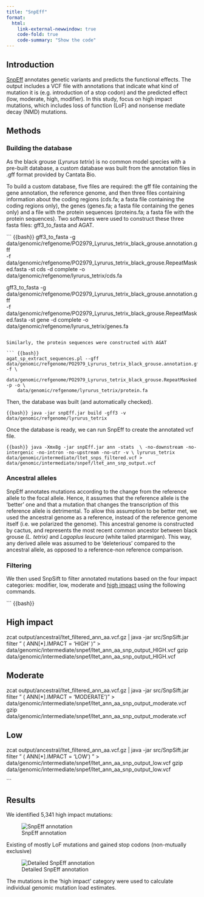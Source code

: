 ```yaml
---
title: "SnpEff"
format: 
  html:
    link-external-newwindow: true
    code-fold: true
    code-summary: "Show the code"
---
```


## Introduction

[SnpEff](https://pcingola.github.io/SnpEff/) annotates genetic variants and predicts the functional effects. The output includes a VCF file with annotations that indicate what kind of mutation it is (e.g. introduction of a stop codon) and the predicted effect (low, moderate, high, modifier). In this study, focus on high impact mutations, which includes loss of function (LoF) and nonsense mediate decay (NMD) mutations. 

## Methods

### Building the database

As the black grouse (*Lyrurus tetrix*) is no common model species with a pre-built database, a custom database was built from the annotation files in .gff format provided by Cantata Bio.

To build a custom database, five files are required: the gff file containing the gene annotation, the reference genome, and then three files containing information about the coding regions (cds.fa; a fasta file containing the coding regions only), the genes (genes.fa; a fasta file containing the genes only) and a file with the protein sequences (proteins.fa; a fasta file with the protein sequences). Two softwares were used to construct these three fasta files: gff3_to_fasta and AGAT.

``` {{bash}}
gff3_to_fasta -g data/genomic/refgenome/PO2979_Lyrurus_tetrix_black_grouse.annotation.gff \
    -f data/genomic/refgenome/PO2979_Lyrurus_tetrix_black_grouse.RepeatMasked.fasta -st cds -d complete -o data/genomic/refgenome/lyrurus_tetrix/cds.fa 

gff3_to_fasta -g data/genomic/refgenome/PO2979_Lyrurus_tetrix_black_grouse.annotation.gff \
    -f data/genomic/refgenome/PO2979_Lyrurus_tetrix_black_grouse.RepeatMasked.fasta -st gene -d complete -o data/genomic/refgenome/lyrurus_tetrix/genes.fa 
```

Similarly, the protein sequences were constructed with AGAT

``` {{bash}}
agat_sp_extract_sequences.pl --gff data/genomic/refgenome/PO2979_Lyrurus_tetrix_black_grouse.annotation.gff -f \
    data/genomic/refgenome/PO2979_Lyrurus_tetrix_black_grouse.RepeatMasked.fasta -p -o \
    data/genomic/refgenome/lyrurus_tetrix/protein.fa
```

Then, the database was built (and automatically checked).

``` {{bash}}
java -jar snpEff.jar build -gff3 -v data/genomic/refgenome/lyrurus_tetrix
```

Once the database is ready, we can run SnpEff to create the annotated vcf file.

``` {{bash}}
java -Xmx8g -jar snpEff.jar ann -stats  \
-no-downstream -no-intergenic -no-intron -no-upstream -no-utr -v \
lyrurus_tetrix data/genomic/intermediate/ltet_snps_filtered.vcf > data/genomic/intermediate/snpef/ltet_ann_snp_output.vcf
```

### Ancestral alleles

SnpEff annotates mutations according to the change from the reference allele to the focal allele. Hence, it assumes that the reference allele is the 'better' one and that a mutation that changes the transcription of this reference allele is detrimental. To allow this assumption to be better met, we used the ancestral genome as a reference, instead of the reference genome itself (i.e. we polarized the genome). This ancestral genome is constructed by cactus, and represents the most recent common ancestor between black grouse *(L. tetrix)* and *Lagoplus leucura* (white tailed ptarmigan). This way, any derived allele was assumed to be 'deleterious' compared to the ancestral allele, as opposed to a reference-non reference comparison.

### Filtering

We then used SnpSift to filter annotated mutations based on the four impact categories: modifier, low, moderate and [high impact](https://pcingola.github.io/SnpEff/se_inputoutput/#effect-prediction-details) using the following commands.

``` {{bash}}

## High impact
zcat output/ancestral/ltet_filtered_ann_aa.vcf.gz | java -jar src/SnpSift.jar filter " ( ANN[*].IMPACT = 'HIGH' )" > data/genomic/intermediate/snpef/ltet_ann_aa_snp_output_HIGH.vcf
gzip data/genomic/intermediate/snpef/ltet_ann_aa_snp_output_HIGH.vcf

## Moderate
zcat output/ancestral/ltet_filtered_ann_aa.vcf.gz | java -jar src/SnpSift.jar filter " ( ANN[*].IMPACT = 'MODERATE')" > data/genomic/intermediate/snpef/ltet_ann_aa_snp_output_moderate.vcf
gzip data/genomic/intermediate/snpef/ltet_ann_aa_snp_output_moderate.vcf

## Low
zcat output/ancestral/ltet_filtered_ann_aa.vcf.gz | java -jar src/SnpSift.jar filter " ( ANN[*].IMPACT = 'LOW') " > data/genomic/intermediate/snpef/ltet_ann_aa_snp_output_low.vcf
gzip data/genomic/intermediate/snpef/ltet_ann_aa_snp_output_low.vcf

```

## Results 

We identified 5,341 high impact mutations:

![SnpEff annotation](../plots/main/fig_1b.png)

Existing of mostly LoF mutations and gained stop codons (non-mutually exclusive)

![Detailed SnpEff annotation](../plots/main/fig_1c.png)

The mutations in the 'high impact' category were used to calculate individual genomic mutation load estimates.
